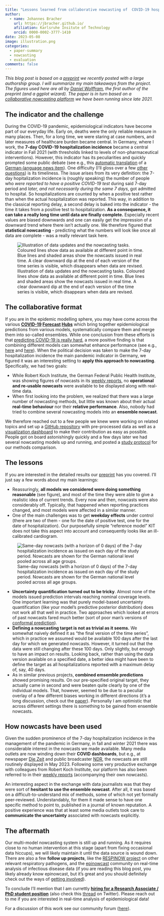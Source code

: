 ```yaml
---
title: "Lessons learned from collaborative nowcasting of  COVID-19 hospitalizations in Germany"
author: 
  - name: Johannes Bracher
    url: https://jbracher.github.io/
    afiliation: Karlsruhe Insitute of Technology
    orcid: 0000-0002-3777-1410
date: 2023-05-08
image: illustration.png
categories:
  - paper-summary
  - nowcasting
  - evaluation
comments: false
---
```


*This blog post is based on a [preprint](https://www.medrxiv.org/content/10.1101/2023.04.17.23288668v1) we recently posted with a large authorship group. I will summarize my main takeaways from the project. The figures used here are all by [Daniel Wolffram](https://twitter.com/DanielWolffram), the first author of the preprint (and a ggplot wizard). The paper is in turn based on a [collaborative nowcasting platform](https://covid19nowcasthub.de/) we have been running since late 2021.*

## The indicator and the challenge

During the COVID-19 pandemic, epidemiological indicators have become part of our everyday life. Early on, deaths were the only reliable measure in many places. Then, for a long time, we were staring at case numbers, and later measures of healthcare burden became central. In Germany, where I work, the **7-day COVID-19 hospitalization incidence** became a central indicator in Fall 2021 (with thresholds linked to levels of non-pharmaceutical interventions). However, this indicator has its peculiarities and quickly prompted some public debate (see e.g., this [automatic translation](https://www-ndr-de.translate.goog/nachrichten/info/Fragen-und-Antworten-zur-Hospitalisierungsinzidenz,hospitalisierungsinzidenz102.html?_x_tr_sl=auto&_x_tr_tl=en&_x_tr_hl=en&_x_tr_pto=wapp) of a [German-language news item](https://www.ndr.de/nachrichten/info/Fragen-und-Antworten-zur-Hospitalisierungsinzidenz,hospitalisierungsinzidenz102.html)). One difficulty (I'll gloss over a few [other questions](https://covid19nowcasthub.de/background.html)) is its timeliness. The issue arises from its very definition: the 7-day hopitalization incidence is (roughly speaking) the number of people who *were reported to have a positive COVID-19 test* during said 7-day period and *later, and not necessarily during the same 7 days*, got admitted to hospital. So hospitalizations are counted by when a positive test rather than when the actual hospitalization was reported. This way, in addition to the classical reporting delay, a second delay is baked into the indicator - the time it takes from a positive test to hospitalization. **As a consequence, it can take a really long time until data are finally complete.** Especially recent values are biased downwards and one can easily get the impression of a downward trend where there isn't actually one. We therefore figured that **statistical nowcasting** - predicting what the numbers will look like once all data are complete - was a really relevant task here.

![Illustration of data updates and the nowcasting tasks. Coloured lines show data as available at different point in time. Blue lines and shaded areas show the nowcasts issued in real time. A clear downward dip at the end of each version of the time series is visible, which disappears when data are revised.](illustration.png "The figure shows an overlay of time series as published at different dates. A clear downward dip at the end of each historical time series is visible. Later versions of the time series do not contain this dip at the same time period anymore as data have been revised. In addition, nowcasts are shown which shall correct these reporting artefacts. They mostly agree well with the later updated data versions.")

## The collaborative format

If you are in the epidemic modelling sphere, you may have come across the various **[COVID-19](https://covid19forecasthub.org/) [Forecast](https://covid19forecasthub.eu/) [Hubs](https://kitmetricslab.github.io/forecasthub/forecast)** which bring together epidemiological predictions from various models, systematically compare them and merge them into so-called ensembles. While one conclusion from these efforts is that [predicting COVID-19 is really hard](https://forecasters.org/blog/2021/09/28/on-the-predictability-of-covid-19/), a more positive finding is that combining different models can somewhat enhance performance (see e.g., [here](https://doi.org/10.1073/pnas.2113561119) and [here](https://doi.org/10.7554/eLife.81916)). When the political decision was taken to make the 7-day hospitalization incidence the main pandemic indicator in Germany, we figured it was an interesting setting to **apply this approach to nowcasting**. Specifically, we had two goals:

- While Robert Koch Institute, the German Federal Public Health Institute, was showing figures of nowcasts in its [weekly reports](https://www.rki.de/DE/Content/InfAZ/N/Neuartiges_Coronavirus/Situationsberichte/Wochenbericht/Wochenbericht_2021-11-25.pdf?__blob=publicationFile), no **operational and re-usable nowcasts** were available to be displayed along with real-time data.
- When first looking into the problem, we realized that there was a large number of nowcasting methods, but little was known about their actual **real-time behaviour** nor their **relative performance**. Also, nobody had tried to combine several nowcasting models into an **ensemble nowcast**.

We therefore reached out to a few people we knew were working on related topics and set up a [GitHub repository](https://github.com/KITmetricslab/hospitalization-nowcast-hub/) with pre-processed data as well as a [visualization dashboard](https://covid19nowcasthub.de/) to make their contribution as easy as possible. People got on board astonishingly quickly and a few days later we had several nowcasting models up and running, and posted a [study protocol](https://osf.io/mru75/) for our methods comparison.

## The lessons

If you are interested in the detailed results our [preprint](https://www.medrxiv.org/content/10.1101/2023.04.17.23288668v1) has you covered. I'll just say a few words about my main learnings:

- Reassuringly, **all models we considered were doing something reasonable** (see figure), and most of the time they were able to give a realistic idea of current trends. Every now and then, nowcasts were also considerably off. Typically, that happened when reporting practices changed, and most models were affected in a similar manner.
- One of the main challenges was to get **weekday effects** under control (there are two of them - one for the date of positive test, one for the date of hospitalization). Our purposefully simple "reference model" KIT does not take this aspect into account and consequently looks like an ill-calibrated cardiogram. 

![Same-day nowcasts (with a horizon of 0 days) of the 7-day hospitalization incidence as issued on each day of the study period. Nowcasts are shown for the German national level pooled across all age groups.](zero_day.png "For different models, the figure shows an overlay of 'final' data and nowcasts as issued on each day for the same day, i.e., at a horizon of 0 days back. Point nowcasts overall align well with later completed data, but uncertainty intervals are a bit too narrow for most models and do not always cover the corrected values.")



- **Uncertainty quantification turned out to be tricky**. Almost none of the models issued prediction intervals reaching nominal coverage levels. One important learning was that purely model-based uncertainty quantification (like your model's predictive posterior distribution) does not work all that well in practice. Two approaches which looked at errors of past nowcasts fared much better (sort of poor man's versions of [conformal prediction](https://en.wikipedia.org/wiki/Conformal_prediction)).
- **Defining a nowcasting target is not as trivial as it seems.** We somewhat naively defined it as "the final version of the time series", which in practice we assumed would be available 100 days after the last day for which we generated nowcasts. However, it turned out that the data were still changing after these 100 days. Only slightly, but enough to have an impact on results. Looking back, rather than using the data version available on a specified date, a better idea might have been to define the target as all hospitalizations reported with a maximum delay of, say, 40 days.
- As in similar previous projects, **combined emsemble predictions** showed promising results. On our pre-specified original target, they actually came in second and were beaten quite clearly by one of the individual models. That, however, seemed to be due to a peculiar overlay of a few different biases working in different directions (it's a long discussion, check out the [paper](https://www.medrxiv.org/content/10.1101/2023.04.17.23288668v1)). Personally I am optimistic that across different settings there is something to be gained from ensemble nowcasts.


## How nowcasts have been used

Given the sudden prominence of the 7-day hospitalization incidence in the management of the pandemic in Germany, in fall and winter 2021 there was considerable interest in the nowcasts we made available. Many media outlets are now winding down their **COVID dashboards**, but e.g., at newspaper [Die Zeit](https://www.zeit.de/wissen/aktuelle-corona-zahlen-karte-deutschland-landkreise) and public broadcaster [NDR](https://www.ndr.de/nachrichten/info/Corona-Zahlen-Arztbesuche-Hospitalisierung-Todesfaelle,corona10702.html), the nowcasts are still routinely displayed in May 2023. Following some very productive exchange with colleagues from Robert Koch Institute, our platform has also been referred to in their [weekly reports](https://www.rki.de/DE/Content/InfAZ/N/Neuartiges_Coronavirus/Situationsberichte/Wochenbericht/Wochenbericht_2023-05-04.pdf?__blob=publicationFile) (accompanying their own nowcasts).

An interesting aspect in the exchange with data journalists was that they were sort of **hesitant to use the ensemble nowcast**. After all, it was based on a difficult-to-understand mix of methods, some of which not yet formally peer-reviewed. Understandably, for them it made sense to have one specific method to point to, published in a journal of known reputation. A positive experience was that at least some media outlets took care to **communicate the uncertainty** associated with nowcasts explicitly.

## The aftermath

Our multi-model nowcasting system is still up and running. As it requires close to no human intervention at this stage (apart from fixing occasional data hiccups), we will likely maintain it until the data source is wound down. There are also a few **follow up projects**, like the [RESPINOW project](https://respinow.de/en/projects/#tp4) on other relevant respiratory pathogens, and the [epinowcast](https://www.epinowcast.org/) community on real-time analysis of infectious disease data (if you are reading this blog post, you likely already know epinowcast, but it's great and you should definitely check out the ways of [getting involved](https://www.epinowcast.org/contribute.html)).

To conclude I'll mention that I am currettly [**hiring for a Research Associate / PhD student position**](https://www.pse.kit.edu/english/karriere/joboffer.php?id=132323) (also check this [thread](https://twitter.com/johannesbracher/status/1650483102634975232) on Twitter). Please reach out to me if you are interested in real-time analysis of epidemiological data!

For a discussion of this work see our community forum ([here](https://community.epinowcast.org/t/lessons-learned-from-collaborative-nowcasting-of-covid-19-hospitalizations-in-germany/152)).